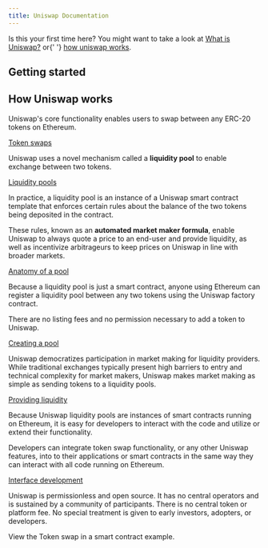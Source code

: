 ```yaml
---
title: Uniswap Documentation
---
```


<Info>
  Is this your first time here? You might want to take a look at <a href="">What is Uniswap?</a> or{' '}
  <a href="">how uniswap works</a>.
</Info>

## Getting started

<Wizard />

## How Uniswap works

Uniswap's core functionality enables users to swap between any ERC-20 tokens on Ethereum.

[Token swaps](/token-swaps)

Uniswap uses a novel mechanism called a **liquidity pool** to enable exchange between two tokens.

[Liquidity pools](/liquidity-pools)

In practice, a liquidity pool is an instance of a Uniswap smart contract template that enforces certain rules about the balance of the two tokens being deposited in the contract.

These rules, known as an **automated market maker formula**, enable Uniswap to always quote a price to an end-user and provide liquidity, as well as incentivize arbitrageurs to keep prices on Uniswap in line with broader markets.

[Anatomy of a pool](/liquidity-pools)

Because a liquidity pool is just a smart contract, anyone using Ethereum can register a liquidity pool between any two tokens using the Uniswap factory contract.

There are no listing fees and no permission necessary to add a token to Uniswap.

[Creating a pool](/liquidity-pools)

Uniswap democratizes participation in market making for liquidity providers. While traditional exchanges typically present high barriers to entry and technical complexity for market makers, Uniswap makes market making as simple as sending tokens to a liquidity pools.

[Providing liquidity](/liquidity-pools)

Because Uniswap liquidity pools are instances of smart contracts running on Ethereum, it is easy for developers to interact with the code and utilize or extend their functionality.

Developers can integrate token swap functionality, or any other Uniswap features, into to their applications or smart contracts in the same way they can interact with all code running on Ethereum.

[Interface development](/liquidity-pools)

Uniswap is permissionless and open source. It has no central operators and is sustained by a community of participants. There is no central token or platform fee. No special treatment is given to early investors, adopters, or developers.

<Github link="">View the Token swap in a smart contract example.</Github>

